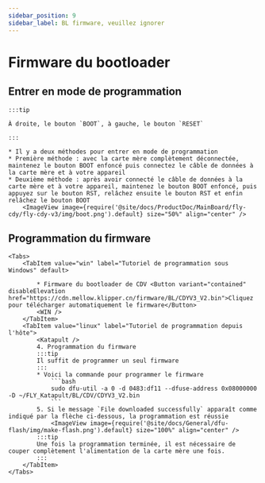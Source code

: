 ```yaml
---
sidebar_position: 9
sidebar_label: BL firmware, veuillez ignorer
---
```







# Firmware du bootloader

## Entrer en mode de programmation

    :::tip
 
    À droite, le bouton `BOOT`, à gauche, le bouton `RESET`

    :::

    * Il y a deux méthodes pour entrer en mode de programmation
    * Première méthode : avec la carte mère complètement déconnectée, maintenez le bouton BOOT enfoncé puis connectez le câble de données à la carte mère et à votre appareil
    * Deuxième méthode : après avoir connecté le câble de données à la carte mère et à votre appareil, maintenez le bouton BOOT enfoncé, puis appuyez sur le bouton RST, relâchez ensuite le bouton RST et enfin relâchez le bouton BOOT
        <ImageView image={require('@site/docs/ProductDoc/MainBoard/fly-cdy/fly-cdy-v3/img/boot.png').default} size="50%" align="center" />

## Programmation du firmware
    <Tabs>
        <TabItem value="win" label="Tutoriel de programmation sous Windows" default>

            * Firmware du bootloader de CDV <Button variant="contained" disableElevation href="https://cdn.mellow.klipper.cn/firmware/BL/CDYV3_V2.bin">Cliquez pour télécharger automatiquement le firmware</Button>
            <WIN />
        </TabItem>
        <TabItem value="linux" label="Tutoriel de programmation depuis l'hôte">
            <Katapult />
            4. Programmation du firmware
            :::tip
            Il suffit de programmer un seul firmware
            :::
            * Voici la commande pour programmer le firmware
                ```bash
                sudo dfu-util -a 0 -d 0483:df11 --dfuse-address 0x08000000 -D ~/FLY_Katapult/BL/CDV/CDYV3_V2.bin
                ```
            5. Si le message `File downloaded successfully` apparaît comme indiqué par la flèche ci-dessous, la programmation est réussie
                <ImageView image={require('@site/docs/General/dfu-flash/img/make-flash.png').default} size="100%" align="center" />
            :::tip
            Une fois la programmation terminée, il est nécessaire de couper complètement l'alimentation de la carte mère une fois.
            :::
        </TabItem>
    </Tabs>